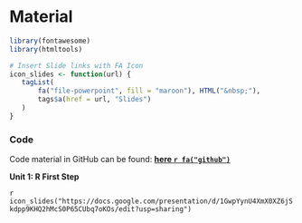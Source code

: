 # Material {.unnumbered}

```r
library(fontawesome)
library(htmltools)
```

```r
# Insert Slide links with FA Icon
icon_slides <- function(url) {
   tagList(
       fa("file-powerpoint", fill = "maroon"), HTML("&nbsp;"),
       tags$a(href = url, "Slides")
   )
}
```

::: {.callout-note}
### Code

Code material in GitHub can be found: **[here `r fa("github")`](https://github.com/Lightbridge-KS/r4sips-material)** 
:::


::: {.slide-deck}
**Unit 1: R First Step**

`r icon_slides("https://docs.google.com/presentation/d/1GwpYynU4XmX0XZ6jSkdpp9KHQ2hMcS0P65CUbq7oKOs/edit?usp=sharing")`

:::
